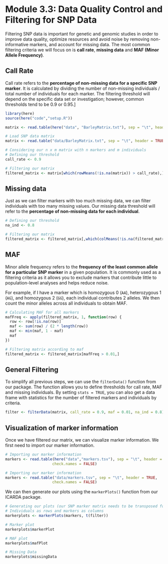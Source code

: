 # Module 3.3: Data Quality Control and Filtering for SNP Data

Filtering SNP data is important for genetic and genomic studies in order to improve data quality, optimize resources and avoid noise by removing non-informative markers, and account for missing data. The most common filtering criteria we will focus on is **call rate**, **missing data** and **MAF (Minor Allele Frequency)**.

## Call Rate

Call rate refers to the **percentage of non-missing data for a specific SNP marker**. It is calculated by dividing the number of non-missing individuals / total number of individuals for each marker. The filtering threshold will depend on the specific data set or investigation; however, common thresholds tend to be 0.9 or 0.95.\]

```r
library(here)
source(here("code","setup.R"))
```

```r
matrix <- read.table(here("data", "BarleyMatrix.txt"), sep = "\t", header = TRUE, row.names = 1, check.names = FALSE)
```

```r
# Load SNP data matrix
matrix <- read.table("data/BarleyMatrix.txt", sep = "\t", header = TRUE, row.names = 1, check.names = FALSE)
```

```r
# Considering our n x m matrix with n markers and m individuals
# Defining our threshold
call_rate <- 0.9

# Filtering our matrix
filtered_matrix <- matrix[which(rowMeans(!is.na(matrix)) > call_rate),]
```

## Missing data

Just as we can filter markers with too much missing data, we can filter individuals with too many missing values. Our missing data threshold will refer to the **percentage of non-missing data for each individual**.

```r
# Defining our threshold
na_ind <- 0.8

# Filtering our matrix
filtered_matrix <- filtered_matrix[,which(colMeans(!is.na(filtered_matrix)) > na_ind)]
```

## MAF

Minor allele frequency refers to the **frequency of the least common allele for a particular SNP marker** in a given population. It is commonly used as a filtering criteria as it allows you to exclude markers that contribute little to population-level analyses and helps reduce noise.

For example, if I have a marker which is homozygous 0 (`AA`), heterozygous 1 (`AG`), and homozygous 2 (`GG`), each individual contributes 2 alleles. We then count the minor alleles across all individuals to obtain MAF.

```r
# Calculating MAF for all markers
mafFreq <- apply(filtered_matrix, 1, function(row) {
  row <- row[!is.na(row)]
  maf <- sum(row) / (2 * length(row))
  maf <- min(maf, 1 - maf)
  maf
})

# Filtering matrix according to maf
filtered_matrix <- filtered_matrix[mafFreq > 0.01,]
```

## General Filtering

To simplify all previous steps, we can use the `filterData()` function from our package. The function allows you to define thresholds for call rate, MAF and missing individuals. By setting `stats = TRUE`, you can also get a data frame with statistics for the number of filtered markers and individuals by criteria.

```r
filter <- filterData(matrix, call_rate = 0.9, maf = 0.01, na_ind = 0.8)
```

## Visualization of marker information

Once we have filtered our matrix, we can visualize marker information. We first need to import our marker information.

```r
# Importing our marker information
markers <- read.table(here("data","markers.tsv"), sep = "\t", header = TRUE, 
                     check.names = FALSE)
```

```r
# Importing our marker information
markers <- read.table("data/markers.tsv", sep = "\t", header = TRUE, 
                     check.names = FALSE)
```

We can then generate our plots using the `markerPlots()` function from our ICARDA package.

```r
# Generating our plots (our SNP marker matrix needs to be transposed for this function)
# Individuals as rows and markers as columns
markerplots <- markerPlots(markers, t(filter))

# Marker plot
markerplots$markerPlot

# MAF plot
markerplots$mafPlot

# Missing Data
markerplots$missingData
```
